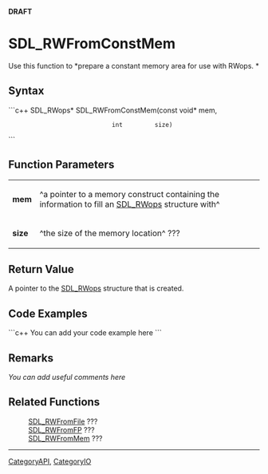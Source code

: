 <!-- pragma section-numbers off -->
<!-- pragma disable-camelcase -->
'''DRAFT'''

= SDL_RWFromConstMem =
Use this function to *prepare a constant memory area for use with RWops. *


== Syntax ==
```c++
SDL_RWops* SDL_RWFromConstMem(const void* mem,
                              int         size)
```

== Function Parameters ==
{|
|'''mem'''
|^a pointer to a memory construct containing the information to fill an [[SDL_RWops]] structure with^
|-
|'''size'''
|^the size of the memory location^ ???
|}

== Return Value ==
A pointer to the [[SDL_RWops]] structure that is created.

== Code Examples ==
```c++
You can add your code example here
```

== Remarks ==
''You can add useful comments here''

== Related Functions ==
:[[SDL_RWFromFile]] ???
:[[SDL_RWFromFP]] ???
:[[SDL_RWFromMem]] ???

----
[[CategoryAPI]], [[CategoryIO]]
